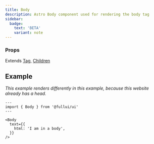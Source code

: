 ```yaml
---
title: Body
description: Astro Body component used for rendering the body tag
sidebar:
  badge:
    text: 'BETA'
    variant: note
---
```



### Props
Extends [Tag](/utility/tag), [Children](/utility/children)

## Example
_This example renders differently in this example, because this website already has a head._
```astro live
---
import { Body } from '@fullui/ui'
---

<Body 
  text={{
    html: 'I am in a body',
  }}
/>
```